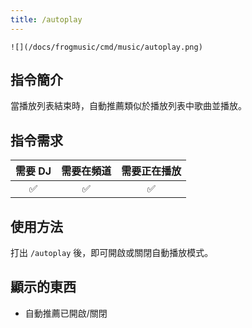 ```yaml
---
title: /autoplay
---
```

`![](/docs/frogmusic/cmd/music/autoplay.png)`

## 指令簡介
<Info>
當播放列表結束時，自動推薦類似於播放列表中歌曲並播放。
</Info>

## 指令需求
| 需要 DJ |	需要在頻道 | 需要正在播放 |
| :-----: | :-------: | :---------: |
|   ✅   |    ✅     |     ✅      |

## 使用方法
打出 `/autoplay` 後，即可開啟或關閉自動播放模式。

## 顯示的東西
- 自動推薦已開啟/關閉